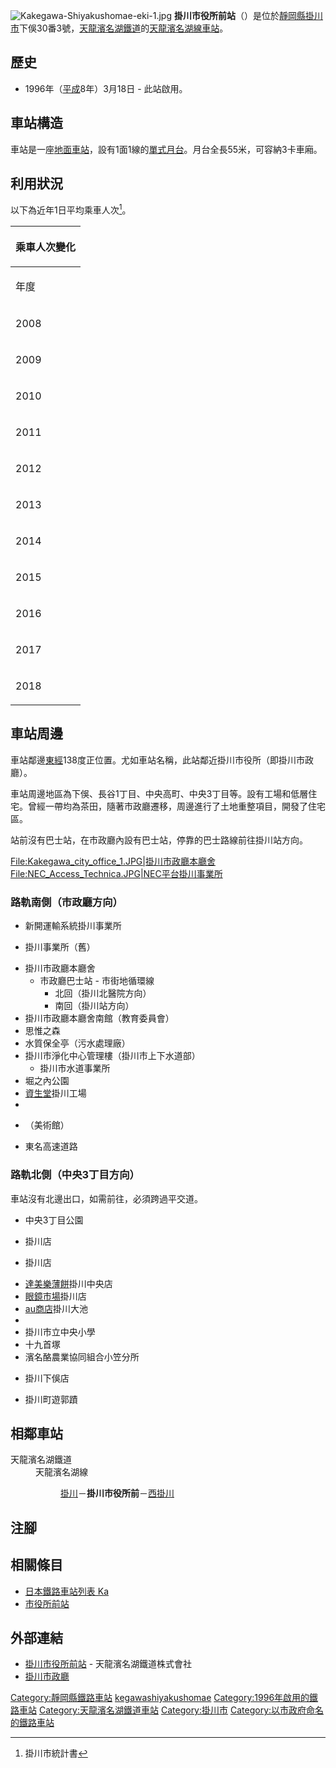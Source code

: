 {{NoteTA |G1=Transport
|T=zh-hans:挂川市役所前站;zh-hk:掛川市役所前站;zh-tw:掛川市役所前車站;
|1=zh-hans:挂川市役所前站;zh-hk:掛川市役所前站;zh-tw:掛川市役所前車站;
}}
{{Infobox station
|公司色 = #4D7F54
|站名 = 掛川市役所前
|圖片 = THR_Kakegawa-shiyakusho-mae_sta.JPG
|圖片說明 = 車站外觀（2008年8月）
|日文原名 = 掛川市役所前
|平假名 = かけがわしやくしょまえ
|羅馬拼音 = KAKEGAWASHIYAKUSHOMAE
|副站名 = 
|電報略號 = 
|所在地 = {{JPN}}[[靜岡縣|靜岡縣]][[掛川市|掛川市]]下俁30番3號
|座標 = {{coord|34|46|13.38|N|137|59|59.24|E|type:railwaystation_region:JP-24|display=inline,title}}
|車站構造 = [[地面車站|地面車站]]
|月台配置 = 1面1線
|啟用年月日 = 1996年（[[平成|平成]]8年）3月18日<ref name="静新960319">{{cite news |title= 天浜線の新駅「フルーツパーク駅」が開業 |newspaper=靜岡新聞 |date=1996-03-19 |publisher=靜岡新聞社 |page=21 |language=ja}}</ref>
|廢站年月日 = 
|乘客人數 = 74
|上下車人次 = 
|統計年度 = 2018
|轉車 = 
|全寬備註 = 
|adjacent = {{Adjacent stations|system=天龍濱名湖鐵道|line=天龍濱名湖線|left=掛川|right=西掛川|note-left=1.3km|note-mid=距離[[掛川站|掛川]]1.3km|note-right=0.5km}}
}}
[[File:Kakegawa-Shiyakushomae-eki-1.jpg|thumb]]
'''掛川市役所前站'''（{{jpn|j=掛川市役所前駅|hg=かけがわしやくしょまええき|rm=Kakegawashiyakushomae eki|f=y}}）是位於[[靜岡縣|靜岡縣]][[掛川市|掛川市]]下俁30番3號，[[天龍濱名湖鐵道|天龍濱名湖鐵道]]的[[天龍濱名湖線|天龍濱名湖線]][[鐵路車站|車站]]。

== 歷史 ==
* 1996年（[[平成|平成]]8年）3月18日 - 此站啟用{{R|静新960319}}。
== 車站構造 ==
車站是一座[[地面車站|地面車站]]，設有1面1線的[[單式月台|單式月台]]。月台全長55米，可容納3卡車廂。

== 利用狀況 ==
以下為近年1日平均乘車人次<ref>掛川市統計書</ref>。

{| class="wikitable" style="margin: 1em 0.2em; text-align: center; font-size: 90%;"
|- style="background: #ddd;"
!colspan="2"|乘車人次變化
|-
!年度
!一日平均<br>乘車人次
|-
|2008
|85
|-
|2009
|86
|-
|2010
|78
|-
|2011
|86
|-
|2012
|83
|-
|2013
|81
|-
|2014
|94
|-
|2015
|104
|-
|2016
|89
|-
|2017
|93
|-
|2018
|74
|}

== 車站周邊 ==
車站鄰邊[[東經|東經]]138度正位置。尤如車站名稱，此站鄰近掛川市役所（即掛川市政廳）。

車站周邊地區為下俁、長谷1丁目、中央高町、中央3丁目等。設有工場和低層住宅。曾經一帶均為茶田，隨著市政廳遷移，周邊進行了土地重整項目，開發了住宅區。

站前沒有巴士站，在市政廳內設有巴士站，停靠的巴士路線前往掛川站方向。
<gallery>
File:Kakegawa_city_office_1.JPG|掛川市政廳本廳舍
File:NEC_Access_Technica.JPG|NEC平台掛川事業所
</gallery>
===路軌南側（市政廳方向）===
*新開運輸系統掛川事業所
*{{Translink|ja|NECプラットフォームズ|NEC平台}}掛川事業所（舊{{Translink|ja|NECアクセステクニカ|NEC存取技術}}）
* 掛川市政廳本廳舍
**市政廳巴士站 - {{Translink|ja|掛川市自主運行バス|掛川市自主運行巴士}}市街地循環線
***北回（掛川北醫院方向）
***南回（掛川站方向）
*掛川市政廳本廳舍南館（教育委員會）
*思惟之森
*水質保全亭（污水處理廠）
*掛川市淨化中心管理樓（掛川市上下水道部）
**掛川市水道事業所
*堀之內公園
* [[資生堂|資生堂]]掛川工場
*{{Translink|ja|資生堂企業資料館}}
*{{Translink|ja|資生堂アートハウス|資生堂藝術屋}}（美術館）
*東名高速道路{{Translink|ja|小笠パーキングエリア|小笠休息區}}

===路軌北側（中央3丁目方向）===
車站沒有北邊出口，如需前往，必須跨過平交道。
*中央3丁目公園
*{{Translink|ja|幸楽苑|幸樂苑}}掛川店
*{{Translink|ja|ピザーラ|PIZZA-LA}}掛川店
*[[達美樂薄餅|達美樂薄餅]]掛川中央店
*[[MEGANETOP|眼鏡市場]]掛川店
*[[Au_(行動電話)|au商店]]掛川大池
*{{Translink|ja|掛川市立西中学校|掛川市立西中學}}
*掛川市立中央小學
*十九首塚
*濱名酪農業協同組合小笠分所
*{{Translink|ja|ココカラファイン|cocokara fine}}掛川下俁店
*掛川町遊郭蹟

== 相鄰車站 ==
; 天龍濱名湖鐵道
: 天龍濱名湖線
:: [[掛川站|掛川]]－'''掛川市役所前'''－[[西掛川站|西掛川]]
== 注腳 ==
{{Reflist}}
== 相關條目 ==
* [[日本鐵路車站列表_Ka|日本鐵路車站列表 Ka]]
* [[市役所前站|市役所前站]]
== 外部連結 ==
* [https://www.tenhama.co.jp/about/station/kakegawashiyakushomae/ 掛川市役所前站] {{Wayback|url=https://www.tenhama.co.jp/about/station/kakegawashiyakushomae/ |date=20201120170226 }}{{ja icon}} - 天龍濱名湖鐵道株式會社
* [https://web.archive.org/web/20050120020502/http://lgportal.city.kakegawa.shizuoka.jp/ 掛川市政廳]{{ja icon}}
{{天龍濱名湖線}}
{{DEFAULTSORT:Kakegawashiyakushomae}}
[[Category:靜岡縣鐵路車站|Category:靜岡縣鐵路車站]]
[[Category:日本鐵路車站_Ka|kegawashiyakushomae]]
[[Category:1996年啟用的鐵路車站|Category:1996年啟用的鐵路車站]]
[[Category:天龍濱名湖鐵道車站|Category:天龍濱名湖鐵道車站]]
[[Category:掛川市|Category:掛川市]]
[[Category:以市政府命名的鐵路車站|Category:以市政府命名的鐵路車站]]